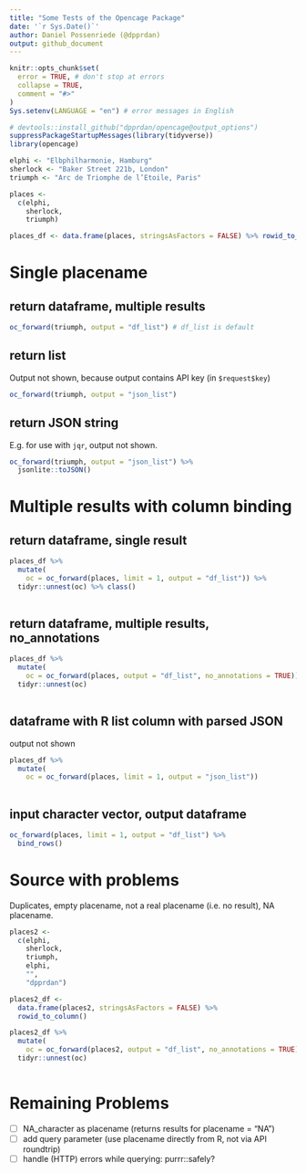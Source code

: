 ```yaml
---
title: "Some Tests of the Opencage Package"
date: '`r Sys.Date()`'
author: Daniel Possenriede (@dpprdan)
output: github_document
---
```


```r
knitr::opts_chunk$set(
  error = TRUE, # don't stop at errors
  collapse = TRUE,
  comment = "#>"
)
Sys.setenv(LANGUAGE = "en") # error messages in English
```


```r
# devtools::install_github("dpprdan/opencage@output_options")
suppressPackageStartupMessages(library(tidyverse))
library(opencage)

elphi <- "Elbphilharmonie, Hamburg"
sherlock <- "Baker Street 221b, London"
triumph <- "Arc de Triomphe de l’Etoile, Paris"

places <- 
  c(elphi, 
    sherlock,
    triumph)

places_df <- data.frame(places, stringsAsFactors = FALSE) %>% rowid_to_column()

```

# Single placename

## return dataframe, multiple results

```r
oc_forward(triumph, output = "df_list") # df_list is default
```

## return list

Output not shown, because output contains API key (in `$request$key`)

```r
oc_forward(triumph, output = "json_list")
```

## return JSON string

E.g. for use with `jqr`, output not shown.

```r
oc_forward(triumph, output = "json_list") %>% 
  jsonlite::toJSON()
```

# Multiple results with column binding

## return dataframe, single result

```r

places_df %>% 
  mutate(
    oc = oc_forward(places, limit = 1, output = "df_list")) %>% 
  tidyr::unnest(oc) %>% class()
    
```

## return dataframe, multiple results, no_annotations

```r

places_df %>% 
  mutate(
    oc = oc_forward(places, output = "df_list", no_annotations = TRUE)) %>% 
  tidyr::unnest(oc)
    
```


## dataframe with R list column with parsed JSON

output not shown

```r

places_df %>% 
  mutate(
    oc = oc_forward(places, limit = 1, output = "json_list"))
    
```

## input character vector, output dataframe

```r
oc_forward(places, limit = 1, output = "df_list") %>% 
  bind_rows()
```


# Source with problems

Duplicates, empty placename, not a real placename (i.e. no result), NA placename.

```r
places2 <- 
  c(elphi, 
    sherlock,
    triumph,
    elphi,
    "",
    "dpprdan")

places2_df <- 
  data.frame(places2, stringsAsFactors = FALSE) %>%
  rowid_to_column()

```

```r

places2_df %>% 
  mutate(
    oc = oc_forward(places2, output = "df_list", no_annotations = TRUE)) %>% 
  tidyr::unnest(oc)
    
```


# Remaining Problems 

- [ ] NA_character as placename (returns results for placename = "NA")
- [ ] add query parameter (use placename directly from R, not via API roundtrip)
- [ ] handle (HTTP) errors while querying: purrr::safely?

